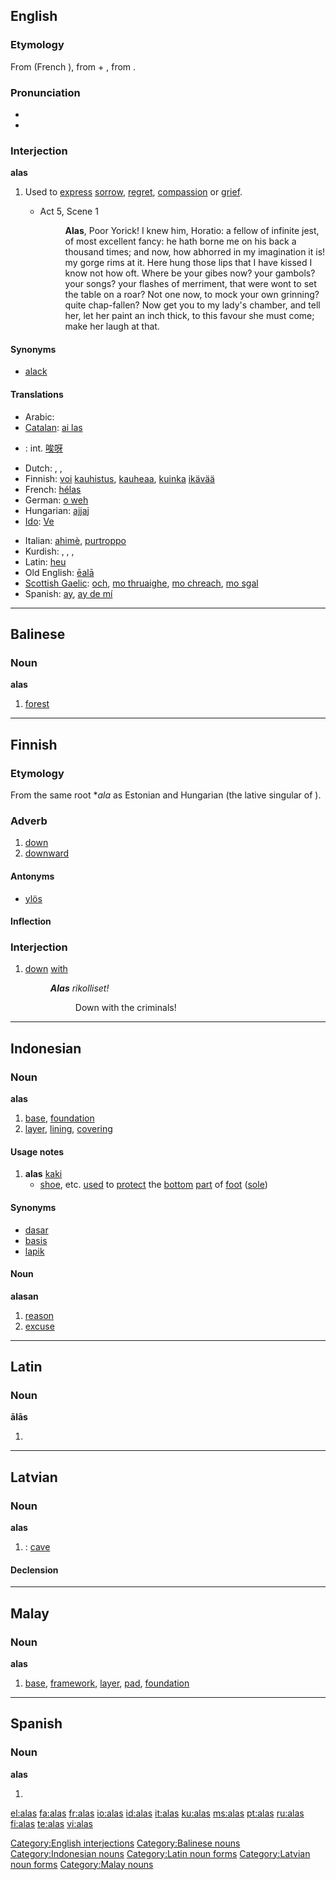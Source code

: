 ==English==

===Etymology===
From {{OF.}} {{term|a las|lang=fro}} (French {{term|hélas|lang=fr}}), from {{term|a||ah|lang=fro}} + {{term|las|lang=fro}}, from {{L.}} {{term|lassus||weary|lang=la}}.

===Pronunciation===
* {{IPA|/ə'las/}}
* {{audio|en-us-alas.ogg|Audio (US)}}

===Interjection===
'''alas'''

# Used to [[express]] [[sorrow]], [[regret]], [[compassion]] or [[grief]].
#* {{RQ:Shakespeare Hamlet}} Act 5, Scene 1
#*: '''Alas''', Poor Yorick! I knew him, Horatio: a fellow of infinite jest, of most excellent fancy: he hath borne me on his back a thousand times; and now, how abhorred in my imagination it is! my gorge rims at it. Here hung those lips that I have kissed I know not how oft. Where be your gibes now? your gambols? your songs? your flashes of merriment, that were wont to set the table on a roar? Not one now, to mock your own grinning? quite chap-fallen? Now get you to my lady's chamber, and tell her, let her paint an inch thick, to this favour she must come; make her laugh at that.

====Synonyms====
*[[alack]]

====Translations====
{{trans-top|exclamation of sorrow etc.}}
*Arabic: {{ARchar|[[واه]]}}
*[[Catalan]]: [[ai las]]
*{{Chinese}}: int. [[唉呀]]
*Dutch: {{t|nl|helaas}}, {{t|nl|o wee}}, {{t|nl|jammer}} {{t|nl|genoeg}}
*Finnish: [[voi]] [[kauhistus]], [[kauhea|kauheaa]], [[kuinka]] [[ikävä|ikävää]]
*French: [[hélas]]
*German: [[o weh]]
*Hungarian: [[ajjaj]]
*[[Ido]]: [[Ve]]
{{trans-mid}}
*Italian: [[ahimè]], [[purtroppo]]
*Kurdish: {{KUchar|[[ئاخ]]}}, {{KUchar|[[هاوار]]}}, {{KUchar|[[هه‌ی هاوار]]}}, {{KUchar|[[داخاکه‌م]]}}
*Latin: [[Heu|heu]]
*Old English: [[eala|ēalā]]
*[[Scottish Gaelic]]: [[och]], [[mo thruaighe]], [[mo chreach]], [[mo sgal]]
*Spanish: [[ay]], [[ay de mí]]
{{trans-bottom}}

[[Category:English interjections]]

----

==Balinese==

===Noun===
'''alas'''

# [[forest]]

[[Category:Balinese nouns]]

----

==Finnish==

===Etymology===
From the same {{Ural.|fi}} root *''ala'' as Estonian {{term|all|lang=et}} and Hungarian {{term|alatt|lang=hu}} (the lative singular of {{term|ala-|lang=hu}}).

===Adverb===
{{fi-adv}}

# [[down]]
# [[downward]]

====Antonyms====
* {{sense|down; downward}} [[ylös]]

====Inflection====
{{fi-decl-pron|8s=[[alla]]|9s=[[alta]]|10s=[[alle]]|a1s=[[alhaalla]]|a2s=[[alhaalta]]|a3s=[[alhaalle]]|a4s=[[alas]]|a10s=[[ali]]<br/>[[alitse]]|a11s=[[allekkain]]<br/>([[alakkain]])|a12s=[[alatusten]]}}

===Interjection===
{{fi-int}}

# {{context|followed by a nominative}} [[down]] [[with]] {{i|e.g. in demonstrations}}
#: '''''Alas''' rikolliset!''
#:: Down with the criminals!

----

{{rfc|usage notes are cryptic, move [[alasan]] to own page}}

==Indonesian==

===Noun===
'''alas'''

# [[base]], [[foundation]]
# [[layer]], [[lining]], [[covering]]

====Usage notes====
# '''alas''' [[kaki]]
#* [[shoe]], etc. [[use]]d to [[protect]] the [[bottom]] [[part]] of [[foot]] ([[sole]])

====Synonyms====
* [[dasar]]
* [[basis]]
* [[lapik]]

====Noun====
'''alasan'''

# [[reason]]
# [[excuse]]

[[Category:Indonesian nouns]]

----

==Latin==

===Noun===
'''ālās''' {{f}}

# {{inflection of|ala#Latin|āla|acc|p}}

[[Category:Latin noun forms]]

----

{{rfc|control my edits}}

==Latvian==

===Noun===
'''alas'''

# {{form of|plural nominative, singular genitive and plural accusative|ala|nodot=1}}: [[cave]]

====Declension====
{{lv-noun-d4|al|a}}

[[Category:Latvian noun forms]]

----

==Malay==

===Noun===
'''alas'''

# [[base]], [[framework]], [[layer]], [[pad]], [[foundation]]

[[Category:Malay nouns]]

----

==Spanish==

===Noun===
'''alas''' {{f|p}}

# {{plural of|ala|lang=Spanish}}

[[el:alas]]
[[fa:alas]]
[[fr:alas]]
[[io:alas]]
[[id:alas]]
[[it:alas]]
[[ku:alas]]
[[ms:alas]]
[[pt:alas]]
[[ru:alas]]
[[fi:alas]]
[[te:alas]]
[[vi:alas]]